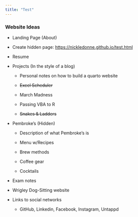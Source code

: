 ```yaml
---
title: "Test"
---
```


### Website Ideas

-   Landing Page (About)

-   Create hidden page: <https://nickledonne.github.io/test.html>

-   Resume

-   Projects (In the style of a blog)

    -   Personal notes on how to build a quarto website

    -   ~~Excel Scheduler~~

    -   March Madness

    -   Passing VBA to R

    -   ~~Snakes & Ladders~~

-   Pembroke's (Hidden)

    -   Description of what Pembroke's is

    -   Menu w/Recipes

    -   Brew methods

    -   Coffee gear

    -   Cocktails

-   Exam notes

-   Wrigley Dog-Sitting website

-   Links to social networks

    -   GitHub, Linkedin, Facebook, Instagram, Untappd
